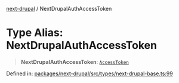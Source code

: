 [next-drupal](../globals.mdx) / NextDrupalAuthAccessToken

# Type Alias: NextDrupalAuthAccessToken

> **NextDrupalAuthAccessToken**: [`AccessToken`](../interfaces/AccessToken.mdx)

Defined in: [packages/next-drupal/src/types/next-drupal-base.ts:99](https://github.com/chapter-three/next-drupal/blob/b814feb907442ea504825c35810c973aeb865442/packages/next-drupal/src/types/next-drupal-base.ts#L99)

